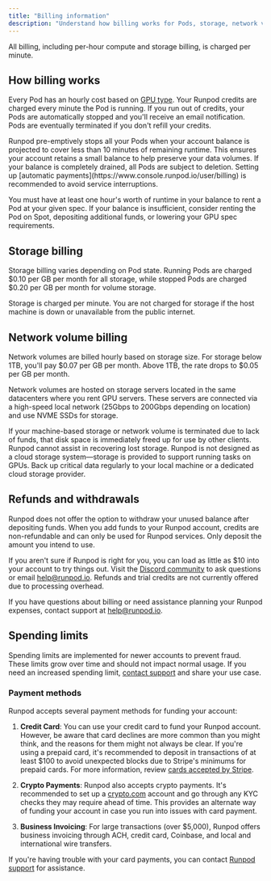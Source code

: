 ```yaml
---
title: "Billing information"
description: "Understand how billing works for Pods, storage, network volumes, refunds, and spending limits."
---
```


All billing, including per-hour compute and storage billing, is charged per minute.

## How billing works

Every Pod has an hourly cost based on [GPU type](/references/gpu-types). Your Runpod credits are charged every minute the Pod is running. If you run out of credits, your Pods are automatically stopped and you'll receive an email notification. Pods are eventually terminated if you don't refill your credits.

<Important>
Runpod pre-emptively stops all your Pods when your account balance is projected to cover less than 10 minutes of remaining runtime. This ensures your account retains a small balance to help preserve your data volumes. If your balance is completely drained, all Pods are subject to deletion. Setting up [automatic payments](https://www.console.runpod.io/user/billing) is recommended to avoid service interruptions.
</Important>

You must have at least one hour's worth of runtime in your balance to rent a Pod at your given spec. If your balance is insufficient, consider renting the Pod on Spot, depositing additional funds, or lowering your GPU spec requirements.

## Storage billing

Storage billing varies depending on Pod state. Running Pods are charged \$0.10 per GB per month for all storage, while stopped Pods are charged \$0.20 per GB per month for volume storage.

Storage is charged per minute. You are not charged for storage if the host machine is down or unavailable from the public internet.

## Network volume billing

Network volumes are billed hourly based on storage size. For storage below 1TB, you'll pay \$0.07 per GB per month. Above 1TB, the rate drops to \$0.05 per GB per month.

Network volumes are hosted on storage servers located in the same datacenters where you rent GPU servers. These servers are connected via a high-speed local network (25Gbps to 200Gbps depending on location) and use NVME SSDs for storage.

<Warning>
If your machine-based storage or network volume is terminated due to lack of funds, that disk space is immediately freed up for use by other clients. Runpod cannot assist in recovering lost storage. Runpod is not designed as a cloud storage system—storage is provided to support running tasks on GPUs. Back up critical data regularly to your local machine or a dedicated cloud storage provider.
</Warning>

## Refunds and withdrawals

Runpod does not offer the option to withdraw your unused balance after depositing funds. When you add funds to your Runpod account, credits are non-refundable and can only be used for Runpod services. Only deposit the amount you intend to use.

If you aren't sure if Runpod is right for you, you can load as little as \$10 into your account to try things out. Visit the [Discord community](https://discord.gg/pJ3P2DbUUq) to ask questions or email [help@runpod.io](mailto:help@runpod.io). Refunds and trial credits are not currently offered due to processing overhead.

If you have questions about billing or need assistance planning your Runpod expenses, contact support at [help@runpod.io](mailto:help@runpod.io).

## Spending limits

Spending limits are implemented for newer accounts to prevent fraud. These limits grow over time and should not impact normal usage. If you need an increased spending limit, [contact support](https://www.runpod.io/contact) and share your use case.

### Payment methods

Runpod accepts several payment methods for funding your account:

1. **Credit Card**: You can use your credit card to fund your Runpod account. However, be aware that card declines are more common than you might think, and the reasons for them might not always be clear. If you're using a prepaid card, it's recommended to deposit in transactions of at least \$100 to avoid unexpected blocks due to Stripe's minimums for prepaid cards. For more information, review [cards accepted by Stripe](https://stripe.com/docs/payments/cards/supported-card-brands?ref=blog.runpod.io).

2) **Crypto Payments**: Runpod also accepts crypto payments. It's recommended to set up a [crypto.com](https://crypto.com/?ref=blog.runpod.io) account and go through any KYC checks they may require ahead of time. This provides an alternate way of funding your account in case you run into issues with card payment.

3. **Business Invoicing**: For large transactions (over \$5,000), Runpod offers business invoicing through ACH, credit card, Coinbase, and local and international wire transfers.

If you're having trouble with your card payments, you can contact [Runpod support](https://www.runpod.io/contact) for assistance.
